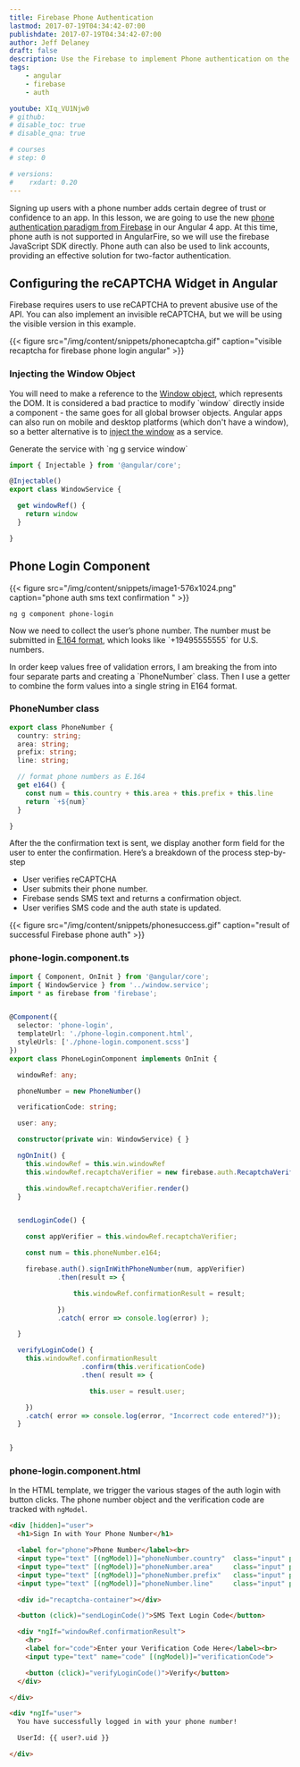 ```yaml
---
title: Firebase Phone Authentication
lastmod: 2017-07-19T04:34:42-07:00
publishdate: 2017-07-19T04:34:42-07:00
author: Jeff Delaney
draft: false
description: Use the Firebase to implement Phone authentication on the web. 
tags: 
    - angular
    - firebase
    - auth

youtube: XIq_VU1Njw0
# github: 
# disable_toc: true
# disable_qna: true

# courses
# step: 0

# versions:
#    rxdart: 0.20
---
```


<p>Signing up users with a phone number adds certain degree of trust or confidence to an app. In this lesson, we are going to use the new <a href="https://firebase.google.com/docs/auth/web/phone-auth">phone authentication paradigm from Firebase</a> in our Angular 4 app. At this time, phone auth is not supported in AngularFire, so we will use the firebase JavaScript SDK directly. Phone auth can also be used to link accounts, providing an effective solution for two-factor authentication. </p>

## Configuring the reCAPTCHA Widget in Angular

<p>Firebase requires users to use reCAPTCHA to prevent abusive use of the API. You can also implement an invisible reCAPTCHA, but we will be using the visible version in this example. </p>


{{< figure src="/img/content/snippets/phonecaptcha.gif" caption="visible recaptcha for firebase phone login angular" >}}

### Injecting the Window Object

<p>You will need to make a reference to the <a href="https://developer.mozilla.org/en-US/docs/Web/API/Window">Window object</a>, which represents the DOM. It is considered a bad practice to modify `window` directly inside a component - the same goes for all global browser objects. Angular apps can also run on mobile and desktop platforms (which don't have a window), so a better alternative is to <a href="https://juristr.com/blog/2016/09/ng2-get-window-ref/">inject the window</a> as a service. </p>

<p>Generate the service with `ng g service window`</p>

```typescript
import { Injectable } from '@angular/core';

@Injectable()
export class WindowService {

  get windowRef() {
    return window
  }

}

```

## Phone Login Component

{{< figure src="/img/content/snippets/image1-576x1024.png" caption="phone auth sms text confirmation " >}}

```shell
ng g component phone-login
```

<p>Now we need to collect the user’s phone number. The number must be submitted in <a href="https://en.wikipedia.org/wiki/E.164">E.164 format</a>, which looks like `+19495555555` for U.S. numbers. </p>

<p>In order keep values free of validation errors, I am breaking the from into four separate parts and creating a `PhoneNumber` class. Then I use a getter to combine the form values into a single string in E164 format. </p>

### PhoneNumber class

```typescript
export class PhoneNumber {
  country: string;
  area: string;
  prefix: string;
  line: string;

  // format phone numbers as E.164
  get e164() {
    const num = this.country + this.area + this.prefix + this.line
    return `+${num}`
  }

}
```

<p>After the the confirmation text is sent, we display another form field for the user to enter the confirmation. Here’s a breakdown of the process step-by-step</p>

- User verifies reCAPTCHA
- User submits their phone number.
- Firebase sends SMS text and returns a confirmation object.
- User verifies SMS code and the auth state is updated.


{{< figure src="/img/content/snippets/phonesuccess.gif" caption="result of successful Firebase phone auth" >}}


### phone-login.component.ts

```typescript
import { Component, OnInit } from '@angular/core';
import { WindowService } from '../window.service';
import * as firebase from 'firebase';


@Component({
  selector: 'phone-login',
  templateUrl: './phone-login.component.html',
  styleUrls: ['./phone-login.component.scss']
})
export class PhoneLoginComponent implements OnInit {

  windowRef: any;

  phoneNumber = new PhoneNumber()

  verificationCode: string;

  user: any;

  constructor(private win: WindowService) { }

  ngOnInit() {
    this.windowRef = this.win.windowRef
    this.windowRef.recaptchaVerifier = new firebase.auth.RecaptchaVerifier('recaptcha-container')

    this.windowRef.recaptchaVerifier.render()
  }


  sendLoginCode() {

    const appVerifier = this.windowRef.recaptchaVerifier;

    const num = this.phoneNumber.e164;

    firebase.auth().signInWithPhoneNumber(num, appVerifier)
            .then(result => {

                this.windowRef.confirmationResult = result;

            })
            .catch( error => console.log(error) );

  }

  verifyLoginCode() {
    this.windowRef.confirmationResult
                  .confirm(this.verificationCode)
                  .then( result => {

                    this.user = result.user;

    })
    .catch( error => console.log(error, "Incorrect code entered?"));
  }


}
```

### phone-login.component.html

In the HTML template, we trigger the various stages of the auth login with button clicks. The phone number object and the verification code are tracked with `ngModel`.


```html
<div [hidden]="user">
  <h1>Sign In with Your Phone Number</h1>

  <label for="phone">Phone Number</label><br>
  <input type="text" [(ngModel)]="phoneNumber.country"  class="input" placeholder="1"    maxlength="2">
  <input type="text" [(ngModel)]="phoneNumber.area"     class="input" placeholder="949"  maxlength="3">
  <input type="text" [(ngModel)]="phoneNumber.prefix"   class="input" placeholder="555"  maxlength="3">
  <input type="text" [(ngModel)]="phoneNumber.line"     class="input" placeholder="5555" maxlength="4">

  <div id="recaptcha-container"></div>

  <button (click)="sendLoginCode()">SMS Text Login Code</button>

  <div *ngIf="windowRef.confirmationResult">
    <hr>
    <label for="code">Enter your Verification Code Here</label><br>
    <input type="text" name="code" [(ngModel)]="verificationCode">

    <button (click)="verifyLoginCode()">Verify</button>
  </div>

</div>

<div *ngIf="user">
  You have successfully logged in with your phone number!

  UserId: {{ user?.uid }}

</div>
```